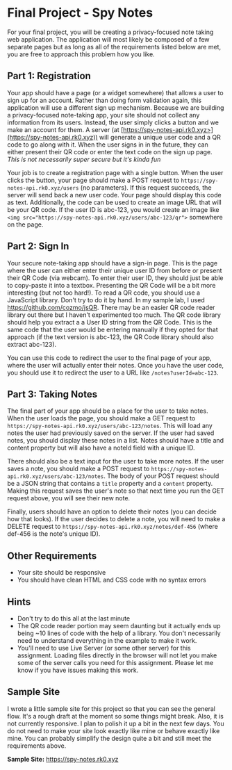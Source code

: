 
# Final Project - Spy Notes

For your final project, you will be creating a privacy-focused note taking web application. The application will most likely be composed of a few separate pages but as long as all of the requirements listed below are met, you are free to approach this problem how you like.

## Part 1: Registration

Your app should have a page (or a widget somewhere) that allows a user to sign up for an account. Rather than doing form validation again, this application will use a different sign up mechanism. Because we are building a privacy-focused note-taking app, your site should not collect any information from its users. Instead, the user simply clicks a button and we make an account for them. A server (at [https://spy-notes-api.rk0.xyz>](https://spy-notes-api.rk0.xyz)) will generate a unique user code and a QR code to go along with it. When the user signs in in the future, they can either present their QR code or enter the text code on the sign up page.
*This is not necessarily super secure but it's kinda fun*

Your job is to create a registration page with a single button. When the user clicks the button, your page should make a POST request to `https://spy-notes-api.rk0.xyz/users` (no parameters). If this request succeeds, the server will send back a new user code. Your page should display this code as text. Additionally, the code can be used to create an image URL that will be your QR code. If the user ID is abc-123, you would create an image like `<img src="https://spy-notes-api.rk0.xyz/users/abc-123/qr">` somewhere on the page.


## Part 2: Sign In

Your secure note-taking app should have a sign-in page. This is the page where the user can either enter their unique user ID from before or present their QR Code (via webcam). To enter their user ID, they should just be able to copy-paste it into a textbox. Presenting the QR Code will be a bit more interesting (but not too hard!). To read a QR code, you should use a JavaScript library. Don't try to do it by hand. In my sample lab, I used https://github.com/cozmo/jsQR. There may be an easier QR code reader library out there but I haven't experimented too much. The QR code library should help you extract a a User ID string from the QR Code. This is the same code that the user would be entering manually if they opted for that approach (if the text version is abc-123, the QR Code library should also extract abc-123).

You can use this code to redirect the user to the final page of your app, where the user will actually enter their notes. Once you have the user code, you should use it to redirect the user to a URL like `/notes?userId=abc-123`.

## Part 3: Taking Notes

The final part of your app should be a place for the user to take notes. When the user loads the page, you should make a GET request to `https://spy-notes-api.rk0.xyz/users/abc-123/notes`. This will load any notes the user had previously saved on the server. If the user had saved notes, you should display these notes in a list. Notes should have a title and content property but will also have a noteId field with a unique ID.

There should also be a text input for the user to take more notes. If the user saves a note, you should make a POST request to `https://spy-notes-api.rk0.xyz/users/abc-123/notes`. The body of your POST request should be a JSON string that contains a `title` property and a `content` property. Making this request saves the user's note so that next time you run the GET request above, you will see their new note.

Finally, users should have an option to delete their notes (you can decide how that looks). If the user decides to delete a note, you will need to make a DELETE request to `https://spy-notes-api.rk0.xyz/notes/def-456` (where def-456 is the note's unique ID).

## Other Requirements

- Your site should be responsive
- You should have clean HTML and CSS code with no syntax errors

## Hints

- Don't try to do this all at the last minute
- The QR code reader portion may seem daunting but it actually ends up being ~10 lines of code with the help of a library. You don't necessarily need to understand everything in the example to make it work.
- You'll need to use Live Server (or some other server) for this assignment. Loading files directly in the browser will not let you make some of the server calls you need for this assignment. Please let me know if you have issues making this work.

## Sample Site

I wrote a little sample site for this project so that you can see the general flow. It's a rough draft at the moment so some things might break. Also, it is not currently responsive. I plan to polish it up a bit in the next few days. You do not need to make your site look exactly like mine or behave exactly like mine. You can probably simplify the design quite a bit and still meet the requirements above.

**Sample Site:**  https://spy-notes.rk0.xyz
